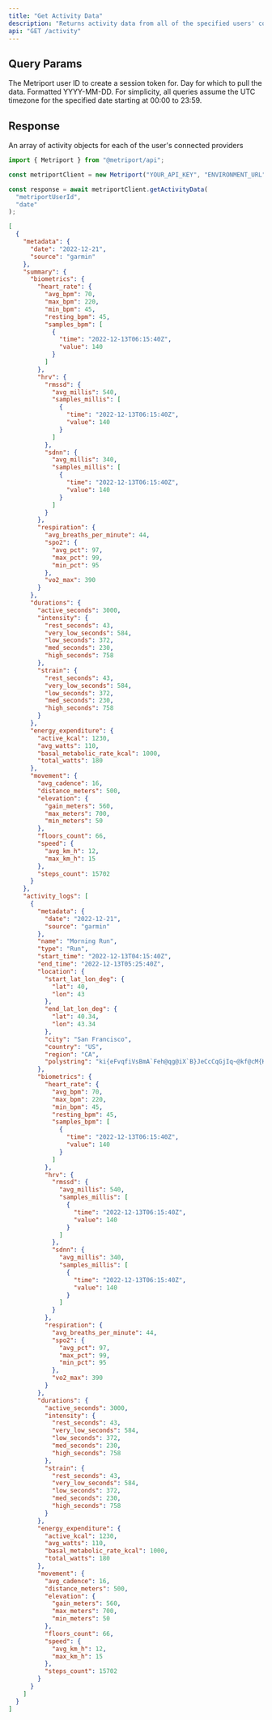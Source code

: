 ```yaml
---
title: "Get Activity Data"
description: "Returns activity data from all of the specified users' connected providers."
api: "GET /activity"
---
```


## Query Params

<ParamField query="userId" type="string" required>
  The Metriport user ID to create a session token for.
</ParamField>

<ParamField query="date" type="string" required>
  Day for which to pull the data. Formatted YYYY-MM-DD.

  <Info>
    For simplicity, all queries assume the UTC timezone for the specified date
    starting at 00:00 to 23:59.
  </Info>
</ParamField>

## Response

<ResponseField name="activity" type="Activity[]">
  An array of activity objects for each of the user's connected providers
</ResponseField>

<ResponseExample>

```javascript Metriport SDK
import { Metriport } from "@metriport/api";

const metriportClient = new Metriport("YOUR_API_KEY", "ENVIRONMENT_URL");

const response = await metriportClient.getActivityData(
  "metriportUserId",
  "date"
);
```

</ResponseExample>

```json
[
  {
    "metadata": {
      "date": "2022-12-21",
      "source": "garmin"
    },
    "summary": {
      "biometrics": {
        "heart_rate": {
          "avg_bpm": 70,
          "max_bpm": 220,
          "min_bpm": 45,
          "resting_bpm": 45,
          "samples_bpm": [
            {
              "time": "2022-12-13T06:15:40Z",
              "value": 140
            }
          ]
        },
        "hrv": {
          "rmssd": {
            "avg_millis": 540,
            "samples_millis": [
              {
                "time": "2022-12-13T06:15:40Z",
                "value": 140
              }
            ]
          },
          "sdnn": {
            "avg_millis": 340,
            "samples_millis": [
              {
                "time": "2022-12-13T06:15:40Z",
                "value": 140
              }
            ]
          }
        },
        "respiration": {
          "avg_breaths_per_minute": 44,
          "spo2": {
            "avg_pct": 97,
            "max_pct": 99,
            "min_pct": 95
          },
          "vo2_max": 390
        }
      },
      "durations": {
        "active_seconds": 3000,
        "intensity": {
          "rest_seconds": 43,
          "very_low_seconds": 584,
          "low_seconds": 372,
          "med_seconds": 230,
          "high_seconds": 758
        },
        "strain": {
          "rest_seconds": 43,
          "very_low_seconds": 584,
          "low_seconds": 372,
          "med_seconds": 230,
          "high_seconds": 758
        }
      },
      "energy_expenditure": {
        "active_kcal": 1230,
        "avg_watts": 110,
        "basal_metabolic_rate_kcal": 1000,
        "total_watts": 180
      },
      "movement": {
        "avg_cadence": 16,
        "distance_meters": 500,
        "elevation": {
          "gain_meters": 560,
          "max_meters": 700,
          "min_meters": 50
        },
        "floors_count": 66,
        "speed": {
          "avg_km_h": 12,
          "max_km_h": 15
        },
        "steps_count": 15702
      }
    },
    "activity_logs": [
      {
        "metadata": {
          "date": "2022-12-21",
          "source": "garmin"
        },
        "name": "Morning Run",
        "type": "Run",
        "start_time": "2022-12-13T04:15:40Z",
        "end_time": "2022-12-13T05:25:40Z",
        "location": {
          "start_lat_lon_deg": {
            "lat": 40,
            "lon": 43
          },
          "end_lat_lon_deg": {
            "lat": 40.34,
            "lon": 43.34
          },
          "city": "San Francisco",
          "country": "US",
          "region": "CA",
          "polystring": "ki{eFvqfiVsBmA`Feh@qg@iX`B}JeCcCqGjIq~@kf@cM{KeHeX`@_GdGkSeBiXtB}YuEkPwFyDeAzAe@pC~DfGc@bIOsGmCcEiD~@oBuEkFhBcBmDiEfAVuDiAuD}NnDaNiIlCyDD_CtJKv@wGhD]YyEzBo@g@uKxGmHpCGtEtI~AuLrHkAcAaIvEgH_EaDR_FpBuBg@sNxHqEtHgLoTpIiCzKNr[sB|Es\\`JyObYeMbGsMnPsAfDxAnD}DBu@bCx@{BbEEyAoD`AmChNoQzMoGhOwX|[yIzBeFKg[zAkIdU_LiHxK}HzEh@vM_BtBg@xGzDbCcF~GhArHaIfByAhLsDiJuC?_HbHd@nL_Cz@ZnEkDDy@hHwJLiCbIrNrIvN_EfAjDWlEnEiAfBxDlFkBfBtEfDaAzBvDKdFx@|@XgJmDsHhAgD`GfElEzOwBnYdBxXgGlSc@bGdHpW|HdJztBnhAgFxc@HnCvBdAs"
        },
        "biometrics": {
          "heart_rate": {
            "avg_bpm": 70,
            "max_bpm": 220,
            "min_bpm": 45,
            "resting_bpm": 45,
            "samples_bpm": [
              {
                "time": "2022-12-13T06:15:40Z",
                "value": 140
              }
            ]
          },
          "hrv": {
            "rmssd": {
              "avg_millis": 540,
              "samples_millis": [
                {
                  "time": "2022-12-13T06:15:40Z",
                  "value": 140
                }
              ]
            },
            "sdnn": {
              "avg_millis": 340,
              "samples_millis": [
                {
                  "time": "2022-12-13T06:15:40Z",
                  "value": 140
                }
              ]
            }
          },
          "respiration": {
            "avg_breaths_per_minute": 44,
            "spo2": {
              "avg_pct": 97,
              "max_pct": 99,
              "min_pct": 95
            },
            "vo2_max": 390
          }
        },
        "durations": {
          "active_seconds": 3000,
          "intensity": {
            "rest_seconds": 43,
            "very_low_seconds": 584,
            "low_seconds": 372,
            "med_seconds": 230,
            "high_seconds": 758
          },
          "strain": {
            "rest_seconds": 43,
            "very_low_seconds": 584,
            "low_seconds": 372,
            "med_seconds": 230,
            "high_seconds": 758
          }
        },
        "energy_expenditure": {
          "active_kcal": 1230,
          "avg_watts": 110,
          "basal_metabolic_rate_kcal": 1000,
          "total_watts": 180
        },
        "movement": {
          "avg_cadence": 16,
          "distance_meters": 500,
          "elevation": {
            "gain_meters": 560,
            "max_meters": 700,
            "min_meters": 50
          },
          "floors_count": 66,
          "speed": {
            "avg_km_h": 12,
            "max_km_h": 15
          },
          "steps_count": 15702
        }
      }
    ]
  }
]
```
